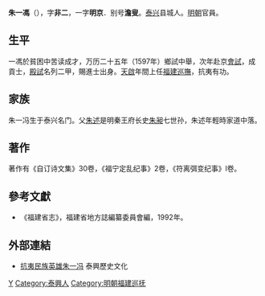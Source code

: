 '''朱一馮'''（{{bd|1572年||1646年|catIdx=Z朱}}），字'''非二'''，一字'''明京'''．别号'''澹叟'''。[[泰兴|泰兴]]县城人。[[明朝|明朝]]官員。

== 生平 ==
一馮於貧困中苦读成才，万历二十五年（1597年）鄉試中舉，次年赴京[[會試|會試]]，成貢士，[[殿試|殿試]]名列二甲，賜進士出身。[[天啟|天啟]]年間上任[[福建巡撫|福建巡撫]]，抗夷有功。

== 家族 ==
朱一冯生于泰兴名门。父[[朱述|朱述]]是明秦王府长史[[朱昶|朱昶]]七世孙，朱述年輕時家道中落。

== 著作 ==
著作有《自订诗文集》30卷，《福宁定乱纪事》2卷，《符离弭变纪事》l卷。

==參考文獻==
*《福建省志》，福建省地方誌編纂委員會編，1992年。

==外部連結==
*[http://www.0523tx.com/Article1/sh/200907/3233.html 抗夷民族英雄朱一冯]{{dead link|date=2018年3月 |bot=InternetArchiveBot |fix-attempted=yes }} 泰興歷史文化

{{start box}}
{{s-off}}
{{s-before|[[朱欽相|朱欽相]]}}
{{s-title|[[福建巡撫|福建巡撫]]|[[天啟|天啟]]年間上任}}
{{s-after|[[熊文燦|熊文燦]]}}
{{end box}}

{{萬曆二十六年戊戌科殿試金榜}}

{{Authority control}}

{{DEFAULTSORT:Zhu朱}}
[[Category:朱姓|Y]]
[[Category:泰興人|Category:泰興人]]
[[Category:明朝福建巡抚|Category:明朝福建巡抚]]


{{明朝人小作品}}